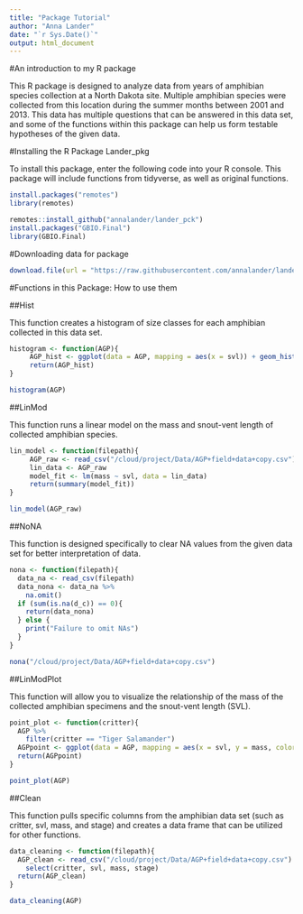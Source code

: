 ```yaml
---
title: "Package Tutorial"
author: "Anna Lander"
date: "`r Sys.Date()`"
output: html_document
---
```



#An introduction to my R package

This R package is designed to analyze data from years of amphibian species collection at a North Dakota site. Multiple amphibian species were collected from this location during the summer months between 2001 and 2013. This data has multiple questions that can be answered in this data set, and some of the functions within this package can help us form testable hypotheses of the given data. 

#Installing the R Package Lander_pkg

To install this package, enter the following code into your R console. This package will include functions from tidyverse, as well as original functions.

```r

install.packages("remotes")
library(remotes)

remotes::install_github("annalander/lander_pck")
install.packages("GBIO.Final")
library(GBIO.Final)

```


#Downloading data for package
```r
download.file(url = "https://raw.githubusercontent.com/annalander/lander_pck/master/Data/AGP%2Bfield%2Bdata%2Bcopy.csv", destfile = "/cloud/project/AGP+field+data+copy.csv")
```

#Functions in this Package: How to use them

##Hist

This function creates a histogram of size classes for each amphibian collected in this data set.

```r
histogram <- function(AGP){
     AGP_hist <- ggplot(data = AGP, mapping = aes(x = svl)) + geom_histogram() + labs(title = "Snout-Vent Length in Amphibians", x = "Snout-Vent Length (mm)", y = "Number of Individuals") + xlim(0, 150)
     return(AGP_hist)
}

histogram(AGP)

```


##LinMod

This function runs a linear model on the mass and snout-vent length of collected amphibian species. 

```r
lin_model <- function(filepath){
     AGP_raw <- read_csv("/cloud/project/Data/AGP+field+data+copy.csv")
     lin_data <- AGP_raw
     model_fit <- lm(mass ~ svl, data = lin_data)
     return(summary(model_fit))
}

lin_model(AGP_raw)

```


##NoNA

This function is designed specifically to clear NA values from the given data set for better interpretation of data. 

```r
nona <- function(filepath){
  data_na <- read_csv(filepath)
  data_nona <- data_na %>% 
    na.omit()
  if (sum(is.na(d_c)) == 0){
    return(data_nona)
  } else {
    print("Failure to omit NAs")
  }
}

nona("/cloud/project/Data/AGP+field+data+copy.csv")

```


##LinModPlot

This function will allow you to visualize the relationship of the mass of the collected amphibian specimens and the snout-vent length (SVL).

```r

point_plot <- function(critter){
  AGP %>% 
    filter(critter == "Tiger Salamander") 
  AGPpoint <- ggplot(data = AGP, mapping = aes(x = svl, y = mass, color = stage)) + geom_point() + xlim(0,150) + ylim(0,150) + labs(title = "Relationship Between Mass and Snout-Vent Length in Amphibians", x = "Snout-Vent Length (mm)", y = "Mass (g)")
  return(AGPpoint)
}

point_plot(AGP)

```


##Clean

This function pulls specific columns from the amphibian data set (such as critter, svl, mass, and stage) and creates a data frame that can be utilized for other functions.

```r
data_cleaning <- function(filepath){
  AGP_clean <- read_csv("/cloud/project/Data/AGP+field+data+copy.csv") %>% 
    select(critter, svl, mass, stage)
  return(AGP_clean)
}

data_cleaning(AGP)

```

